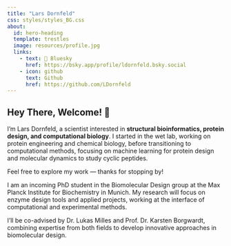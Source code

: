 ```yaml
---
title: "Lars Dornfeld"
css: styles/styles_BG.css
about:
  id: hero-heading
  template: trestles
  image: resources/profile.jpg
  links:
    - text: 🦋 Bluesky 
      href: https://bsky.app/profile/ldornfeld.bsky.social
    - icon: github
      text: Github
      href: https://github.com/LDornfeld
---
```


## Hey There, Welcome! 👋
I’m Lars Dornfeld, a scientist interested in **structural bioinformatics, protein design, and computational biology**. I started in the wet lab, working on protein engineering and chemical biology, before transitioning to computational methods, focusing on machine learning for protein design and molecular dynamics to study cyclic peptides.

Feel free to explore my work — thanks for stopping by! 

:::{#hero-heading}
I am an incoming PhD student in the Biomolecular Design group at the Max Planck Institute for Biochemistry in Munich. My research will focus on enzyme design tools and applied projects, working at the interface of computational and experimental methods.

I’ll be co-advised by Dr. Lukas Milles and Prof. Dr. Karsten Borgwardt, combining expertise from both fields to develop innovative approaches in biomolecular design.


:::
